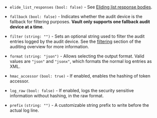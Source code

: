 - `elide_list_responses` `(bool: false)` - See [Eliding list response
bodies](/vault/docs/audit#eliding-list-response-bodies).

- `fallback` `(bool: false)` - <EnterpriseAlert inline="true" /> Indicates whether the audit device is the
fallback for filtering purposes. **Vault only supports one fallback audit
device at a time**.

- `filter` `(string: "")` - <EnterpriseAlert inline="true" /> Sets an optional string used to filter the audit
entries logged by the audit device.  See the [filtering](/vault/docs/enterprise/audit/filtering)
section of the auditing overview for more information.

- `format` `(string: "json")` - Allows selecting the output format. Valid values
are `"json"` and `"jsonx"`, which formats the normal log entries as XML.

- `hmac_accessor` `(bool: true)` - If enabled, enables the hashing of token
accessor.

- `log_raw` `(bool: false)` - If enabled, logs the security sensitive
information without hashing, in the raw format.

- `prefix` `(string: "")` - A customizable string prefix to write before the
actual log line.
